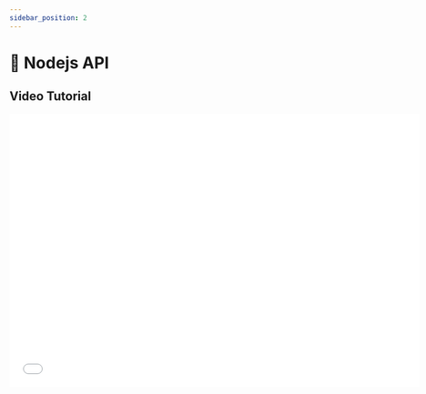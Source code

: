```yaml
---
sidebar_position: 2
---
```



# 📗 Nodejs API

## Video Tutorial

<iframe
  src="//player.bilibili.com/player.html?bvid=BV1DbAceXE42&autoplay=0&vd_source=074e15df4d816e8ebbec8bdbdf4d6925#reply256944692752"
  scrolling="no"
  frameborder="no"
  framespacing="0"
  allowfullscreen
  width="720"
  height="480"
/>

## Documentation

## 1. Introduction

Developers will call our SDK in the Scriptlet Block to interact with the `OOCANA` workflow engine. This document provides a detailed introduction to the API usage.

## 2. Quick Start

When using the SDK in the Scriptlet Block, you need to import the `Context` object and call the relevant APIs through it.

### 2.1 `Scriptlet` Template

Below is the template function for Scriptlet, where you should write your execution code. The input and output types can be customized, and third-party libraries can be imported.

```typescript
import type { Context } from "@oomol/types/oocana";

type Inputs = {
  input: unknown;
};
type Outputs = {
  output: unknown;
};

export default async function (
  params: Inputs,
  context: Context<Inputs, Outputs>
): Promise<Outputs> {
  // Your code will be executed here

  return { output: null };
}
```

### 2.2 Common APIs

Here's a list of commonly used APIs:

```typescript
  /** Report block completion */
  readonly done: (err?: any) => Promise<void>;
  /** Report an error */
  readonly error: (error: unknown) => Promise<void>;
  /** Enable preview */
  readonly preview: (payload: PreviewPayload) => Promise<void>;
  /** Temporary directory for the entire session, users can use it to store temporary files */
  readonly sessionDir: string;
  /** Report progress, progress 0~100, this function is throttled to trigger every 300ms. */
  readonly reportProgress: (progress: number) => Promise<void>;
  /** oomol environment variables for LLM, you can get base_url api-key model-list */
  readonly OOMOL_LLM_ENV: OOMOL_LLM_ENV;
```

## 3. `Context.preview` Types

`context.preview` is a core API. Its main function is to help developers preview data. We support previews for almost all common data types.

### 3.1 `PreviewPayload` Types

Function name: `context.preview`

```typescript
    readonly preview: (payload: PreviewPayload) => Promise<void>;
```

Parameter type: `PreviewPayload`

```typescript
type PreviewPayload =
  | {
      type: "video" | "audio" | "markdown" | "iframe" | "html";
      data: string;
    }
  | {
      type: "json" | "text" | `text/${string}`;
      data: any;
    }
  | {
      type: "image";
      data: string | string[];
    }
  | {
      type: "table";
      data: {
        columns: Array<string | number>;
        rows: Array<Array<string | number | boolean>>;
        row_count?: number;
      };
    };
```

### 3.2 `Preview` Example

```typescript
await context.preview({
  type: "video",
  data: "https://www.youtube.com/watch?v=6g4dkBF5anU",
});
```

<img src={node_preview} width="720" />

## 4. Detailed Types of `Context` Object

The API type descriptions provided by the `OOCANA` SDK help users understand how to use these APIs accurately. You can open the editor to see detailed type hints.

```typescript
interface Context<
  TInputs = Record<string, any>,
  TOutputs = Record<string, any>,
> {
  readonly sessionId: string;
  readonly jobId: string;
  readonly block_path: string;
  readonly stacks: readonly BlockJobStackLevel[];
  readonly inputs: TInputs;
  readonly output: {
    <THandle extends Extract<keyof TOutputs, string>>(
      handle: THandle,
      output: TOutputs[THandle]
    ): Promise<void>;
    /**
     * @deprecated This method will be removed in the future. Please use the function without the done parameter. If you want to report block completion, please use context.done().
     * Report block output.
     * @param handle Output handle
     * @param output Output value
     * @param done Will be removed. Report block completion.
     */
    <THandle extends Extract<keyof TOutputs, string>>(
      handle: THandle,
      output: TOutputs[THandle],
      done: boolean
    ): Promise<void>;
  };
  /** Report block completion */
  readonly done: (err?: any) => Promise<void>;
  /** Report log */
  readonly logJSON: (jsonValue: unknown) => Promise<void>;
  /** Report an error */
  readonly error: (error: unknown) => Promise<void>;
  /** Report additional block messages */
  readonly sendMessage: (payload: unknown) => Promise<void>;
  /** Send to preview */
  readonly preview: (payload: PreviewPayload) => Promise<void>;
  /** Report block's stdio and stdout messages */
  readonly reportLog: (
    payload: string,
    stdio: "stdout" | "stderr"
  ) => Promise<void>;
  /** Temporary directory for the entire session, all blocks in a session will share the same directory */
  readonly sessionDir: string;
  /** Report progress, progress 0 ~ 100, this function is throttled to trigger every 300ms */
  readonly reportProgress: (progress: number) => Promise<void>;
  readonly keepAlive: KeepAlive;
}
```
